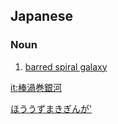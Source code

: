 ==Japanese==
{{ja-kanjitab|ぼう|うず|まき|ぎん|が}}

===Noun===
{{ja-noun|ぼう うずまき ぎんが}}

# {{lb|ja|astronomy}} [[barred spiral galaxy]]

[[Category:ja:Astronomy|ほううずまきぎんが']]

[[it:棒渦巻銀河]]